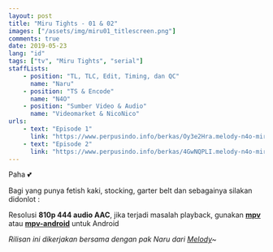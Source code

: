 ```yaml
---
layout: post
title: "Miru Tights - 01 & 02"
images: ["/assets/img/miru01_titlescreen.png"]
comments: true
date: 2019-05-23
lang: "id"
tags: ["tv", "Miru Tights", "serial"]
staffLists:
    - position: "TL, TLC, Edit, Timing, dan QC"
      name: "Naru"
    - position: "TS & Encode"
      name: "N4O"
    - position: "Sumber Video & Audio"
      name: "Videomarket & NicoNico"
urls:
    - text: "Episode 1"
      link: "https://www.perpusindo.info/berkas/Oy3e2Hra.melody-n4o-miru-tights-01-efbe8e50-mkv"
    - text: "Episode 2"
      link: "https://www.perpusindo.info/berkas/4GwNQPLI.melody-n4o-miru-tights-02-81abd4d0-mkv"
---
```


Paha 💕

Bagi yang punya fetish kaki, stocking, garter belt dan sebagainya silakan didonlot :

Resolusi **810p 444 audio AAC**, jika terjadi masalah playback, gunakan **[mpv](https://mpv.io/installation/)** atau **[mpv-android](https://play.google.com/store/apps/details?id=is.xyz.mpv&hl=en)** untuk Android

_Rilisan ini dikerjakan bersama dengan pak Naru dari [Melody](https://melodysubs.net/)~_
